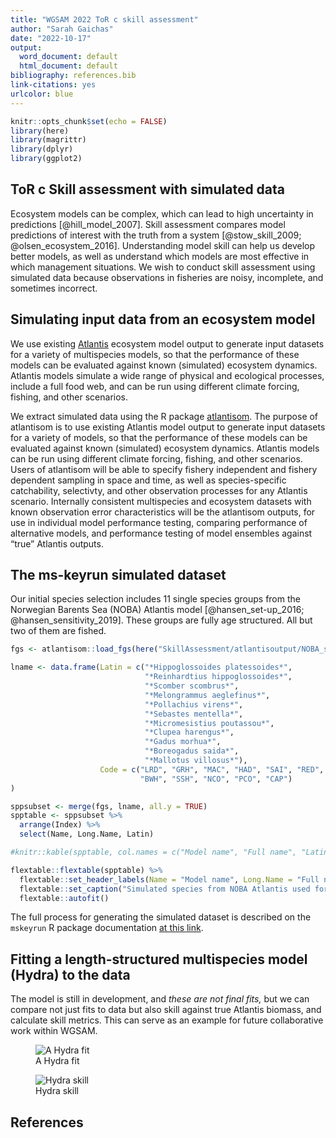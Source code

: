 ```yaml
---
title: "WGSAM 2022 ToR c skill assessment"
author: "Sarah Gaichas"
date: "2022-10-17"
output:
  word_document: default
  html_document: default
bibliography: references.bib
link-citations: yes
urlcolor: blue
---
```


```r
knitr::opts_chunk$set(echo = FALSE)
library(here)
library(magrittr)
library(dplyr)
library(ggplot2)
```

## ToR c Skill assessment with simulated data

Ecosystem models can be complex, which can lead to high uncertainty in predictions [@hill_model_2007]. Skill assessment compares model predictions of interest with the truth from a system [@stow_skill_2009; @olsen_ecosystem_2016]. Understanding model skill can help us develop better models, as well as understand which models are most effective in which management situations. We wish to conduct skill assessment using simulated data because observations in fisheries are noisy, incomplete, and sometimes incorrect. 

## Simulating input data from an ecosystem model

We use existing [Atlantis](https://github.com/Atlantis-Ecosystem-Model/Atlantis_example_and_instructions) ecosystem model output to generate input datasets for a variety of multispecies models, so that the performance of these models can be evaluated against known (simulated) ecosystem dynamics. Atlantis models simulate a wide range of physical and ecological processes, include a full food web, and can be run using different climate forcing, fishing, and other scenarios.  

We extract simulated data using the R package [atlantisom](https://github.com/r4atlantis/atlantisom). The purpose of atlantisom is to use existing Atlantis model output to generate input datasets for a variety of models, so that the performance of these models can be evaluated against known (simulated) ecosystem dynamics. Atlantis models can be run using different climate forcing, fishing, and other scenarios. Users of atlantisom will be able to specify fishery independent and fishery dependent sampling in space and time, as well as species-specific catchability, selectivty, and other observation processes for any Atlantis scenario. Internally consistent multispecies and ecosystem datasets with known observation error characteristics will be the atlantisom outputs, for use in individual model performance testing, comparing performance of alternative models, and performance testing of model ensembles against "true" Atlantis outputs.

## The ms-keyrun simulated dataset

Our initial species selection includes 11 single species groups from the Norwegian Barents Sea (NOBA) Atlantis model [@hansen_set-up_2016; @hansen_sensitivity_2019]. These groups are fully age structured. All but two of them are fished. 

```r

fgs <- atlantisom::load_fgs(here("SkillAssessment/atlantisoutput/NOBA_sacc_38"), "nordic_groups_v04.csv")

lname <- data.frame(Latin = c("*Hippoglossoides platessoides*",
                              "*Reinhardtius hippoglossoides*",
                              "*Scomber scombrus*",
                              "*Melongrammus aeglefinus*",
                              "*Pollachius virens*",
                              "*Sebastes mentella*",
                              "*Micromesistius poutassou*",
                              "*Clupea harengus*",
                              "*Gadus morhua*",
                              "*Boreogadus saida*",
                              "*Mallotus villosus*"),
                    Code = c("LRD", "GRH", "MAC", "HAD", "SAI", "RED", 
                             "BWH", "SSH", "NCO", "PCO", "CAP")
)

sppsubset <- merge(fgs, lname, all.y = TRUE)
spptable <- sppsubset %>% 
  arrange(Index) %>%
  select(Name, Long.Name, Latin)

#knitr::kable(spptable, col.names = c("Model name", "Full name", "Latin name"))

flextable::flextable(spptable) %>%
  flextable::set_header_labels(Name = "Model name", Long.Name = "Full name", Latin = "Latin name") %>%
  flextable::set_caption("Simulated species from NOBA Atlantis used for multispecies model testing") %>%
  flextable::autofit()


```

The full process for generating the simulated dataset is described on the `mskeyrun` R package documentation [at this link](https://noaa-edab.github.io/ms-keyrun/articles/SimData.html). 

## Fitting a length-structured multispecies model (Hydra) to the data

The model is still in development, and *these are not final fits,* but we can compare not just fits to data but also skill against true Atlantis biomass, and calculate skill metrics. This can serve as an example for future collaborative work within WGSAM.

![A Hydra fit](https://github.com/NOAA-EDAB/presentations/raw/master/docs/EDAB_images/NOBA05bin_5klogs1Bfit.png)

![Hydra skill](https://github.com/NOAA-EDAB/presentations/raw/master/docs/EDAB_images/NOBA05bin_5klogBskill.png)

## References

